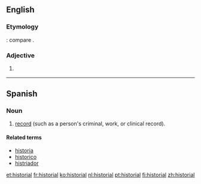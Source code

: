 ==English==

===Etymology===
{{etyl|la}} {{lena}} {{term|historialis}}: compare {{etyl|fr|-}} {{term|historial}}.

===Adjective===
{{en-adj}}

# {{obsolete form of|historical}}
#: {{rfquotek|Chaucer}}

{{Webster 1913}}

----

==Spanish==

===Noun===
{{es-noun|m|pl=historiales}}

# [[record]] (such as a person's criminal, work, or clinical record).

====Related terms====
* [[historia]]
* [[historico]]
* [[histriador]]

[[et:historial]]
[[fr:historial]]
[[ko:historial]]
[[nl:historial]]
[[pt:historial]]
[[fi:historial]]
[[zh:historial]]